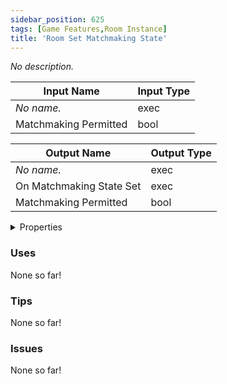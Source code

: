 ```yaml
---
sidebar_position: 625
tags: [Game Features,Room Instance]
title: 'Room Set Matchmaking State'
---
```


*No description.*




<EsbSvg />

| Input Name | Input Type |
|-----------|-----------|
| *No name.* | exec |
| Matchmaking Permitted | bool |

| Output Name | Output Type |
|-----------|-----------|
| *No name.* | exec |
| On Matchmaking State Set | exec |
| Matchmaking Permitted | bool |


<details>
  <summary>Properties</summary>
  <div>
    <div>
    <table>
      <thead>
        <tr>
          <th>Is beta required?</th>
          <th>❌</th>
        </tr>
        <tr>
          <th>Is this chip a trolling risk?</th>
          <th>❌</th>
        </tr>
        <tr>
          <th>Is this chip a role assignment risk?</th>
          <th>❌</th>
        </tr>
        <tr>
          <th>Chip UUID</th>
          <th>be4decd2-56a0-46af-8e96-091261946fd9</th>
        </tr>
      </thead>
    </table>
    </div>
  </div>
</details>

### Uses

None so far!

### Tips

None so far!

### Issues

None so far!